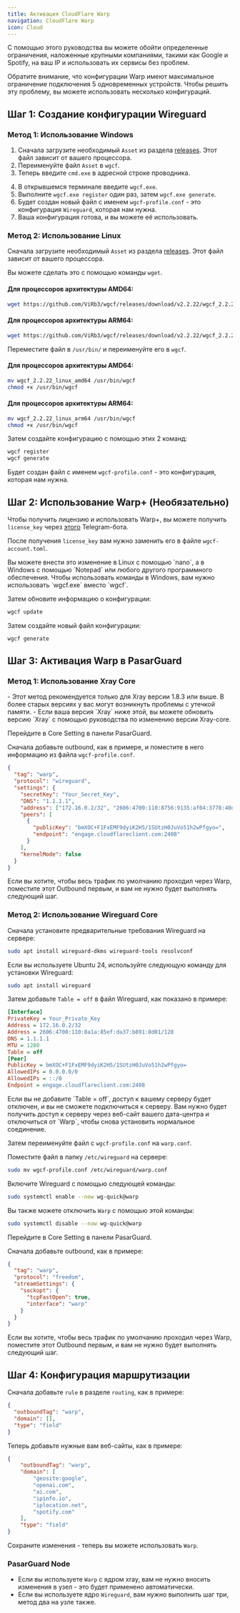 ```yaml
---
title: Активация CloudFlare Warp
navigation: CloudFlare Warp
icon: Cloud
---
```


С помощью этого руководства вы можете обойти определенные ограничения, наложенные крупными компаниями, такими как Google и Spotify, на ваш IP и использовать их сервисы без проблем.

<Callout type="warn">
Обратите внимание, что конфигурации Warp имеют максимальное ограничение подключения 5 одновременных устройств. Чтобы решить эту проблему, вы можете использовать несколько конфигураций.
</Callout>

## Шаг 1: Создание конфигурации Wireguard

### Метод 1: Использование Windows

1. Сначала загрузите необходимый `Asset` из раздела [releases](https://github.com/ViRb3/wgcf/releases). Этот файл зависит от вашего процессора.
2. Переименуйте файл `Asset` в `wgcf`.
3. Теперь введите `cmd.exe` в адресной строке проводника.

<ImageZoom
  src="/images/learn/warp-cmd-terminal.png"
  alt="Открытие командного терминала в проводнике"
  width={800}
  height={400}
/>

4. В открывшемся терминале введите `wgcf.exe`.
5. Выполните `wgcf.exe register` один раз, затем `wgcf.exe generate`.
6. Будет создан новый файл с именем `wgcf-profile.conf` - это конфигурация `Wireguard`, которая нам нужна.
7. Ваша конфигурация готова, и вы можете её использовать.

### Метод 2: Использование Linux

Сначала загрузите необходимый `Asset` из раздела [releases](https://github.com/ViRb3/wgcf/releases). Этот файл зависит от вашего процессора.

Вы можете сделать это с помощью команды `wget`.

#### Для процессоров архитектуры AMD64:

```bash
wget https://github.com/ViRb3/wgcf/releases/download/v2.2.22/wgcf_2.2.22_linux_amd64
```

#### Для процессоров архитектуры ARM64:

```bash
wget https://github.com/ViRb3/wgcf/releases/download/v2.2.22/wgcf_2.2.22_linux_arm64
```

Переместите файл в `/usr/bin/` и переименуйте его в `wgcf`.

#### Для процессоров архитектуры AMD64:

```bash
mv wgcf_2.2.22_linux_amd64 /usr/bin/wgcf
chmod +x /usr/bin/wgcf
```

#### Для процессоров архитектуры ARM64:

```bash
mv wgcf_2.2.22_linux_arm64 /usr/bin/wgcf
chmod +x /usr/bin/wgcf
```

Затем создайте конфигурацию с помощью этих 2 команд:

```bash
wgcf register
wgcf generate
```

Будет создан файл с именем `wgcf-profile.conf` - это конфигурация, которая нам нужна.

## Шаг 2: Использование Warp+ (Необязательно)

Чтобы получить лицензию и использовать Warp+, вы можете получить `license_key` через [этого](https://t.me/generatewarpplusbot) Telegram-бота.

После получения `license_key` вам нужно заменить его в файле `wgcf-account.toml`.

<Callout type="info">
Вы можете внести это изменение в Linux с помощью `nano`, а в Windows с помощью `Notepad` или любого другого программного обеспечения.
</Callout>

<Callout type="info" title="Windows">
Чтобы использовать команды в Windows, вам нужно использовать `wgcf.exe` вместо `wgcf`.
</Callout>

Затем обновите информацию о конфигурации:

```bash
wgcf update
```

Затем создайте новый файл конфигурации:

```bash
wgcf generate
```

## Шаг 3: Активация Warp в PasarGuard

### Метод 1: Использование Xray Core

<Callout type="warn">
- Этот метод рекомендуется только для Xray версии 1.8.3 или выше. В более старых версиях у вас могут возникнуть проблемы с утечкой памяти.
- Если ваша версия `Xray` ниже этой, вы можете обновить версию `Xray` с помощью руководства по изменению версии Xray-core.
</Callout>

Перейдите в Core Setting в панели PasarGuard.

Сначала добавьте outbound, как в примере, и поместите в него информацию из файла `wgcf-profile.conf`.

```json
{
  "tag": "warp",
  "protocol": "wireguard",
  "settings": {
    "secretKey": "Your_Secret_Key",
    "DNS": "1.1.1.1",
    "address": ["172.16.0.2/32", "2606:4700:110:8756:9135:af04:3778:40d9/128"],
    "peers": [
      {
        "publicKey": "bmXOC+F1FxEMF9dyiK2H5/1SUtzH0JuVo51h2wPfgyo=",
        "endpoint": "engage.cloudflareclient.com:2408"
      }
    ],
    "kernelMode": false
  }
}
```

<Callout type="info">
Если вы хотите, чтобы весь трафик по умолчанию проходил через Warp, поместите этот Outbound первым, и вам не нужно будет выполнять следующий шаг.
</Callout>

### Метод 2: Использование Wireguard Core

Сначала установите предварительные требования Wireguard на сервере:

```bash
sudo apt install wireguard-dkms wireguard-tools resolvconf
```

Если вы используете Ubuntu 24, используйте следующую команду для установки Wireguard:

```bash
sudo apt install wireguard
```

Затем добавьте `Table = off` в файл Wireguard, как показано в примере:

```ini
[Interface]
PrivateKey = Your_Private_Key
Address = 172.16.0.2/32
Address = 2606:4700:110:8a1a:85ef:da37:b891:8d01/128
DNS = 1.1.1.1
MTU = 1280
Table = off
[Peer]
PublicKey = bmXOC+F1FxEMF9dyiK2H5/1SUtzH0JuVo51h2wPfgyo=
AllowedIPs = 0.0.0.0/0
AllowedIPs = ::/0
Endpoint = engage.cloudflareclient.com:2408
```

<Callout type="warn">
Если вы не добавите `Table = off`, доступ к вашему серверу будет отключен, и вы не сможете подключиться к серверу. Вам нужно будет получить доступ к серверу через веб-сайт вашего дата-центра и отключиться от `Warp`, чтобы снова установить нормальное соединение.
</Callout>

Затем переименуйте файл с `wgcf-profile.conf` на `warp.conf`.

Поместите файл в папку `/etc/wireguard` на сервере:

```bash
sudo mv wgcf-profile.conf /etc/wireguard/warp.conf
```

Включите Wireguard с помощью следующей команды:

```bash
sudo systemctl enable --now wg-quick@warp
```

Вы также можете отключить `Warp` с помощью этой команды:

```bash
sudo systemctl disable --now wg-quick@warp
```

Перейдите в Core Setting в панели PasarGuard.

Сначала добавьте outbound, как в примере:

```json
{
  "tag": "warp",
  "protocol": "freedom",
  "streamSettings": {
    "sockopt": {
      "tcpFastOpen": true,
      "interface": "warp"
    }
  }
}
```

<Callout type="info">
Если вы хотите, чтобы весь трафик по умолчанию проходил через Warp, поместите этот Outbound первым, и вам не нужно будет выполнять следующий шаг.
</Callout>

## Шаг 4: Конфигурация маршрутизации

Сначала добавьте `rule` в разделе `routing`, как в примере:

```json
{
  "outboundTag": "warp",
  "domain": [],
  "type": "field"
}
```

Теперь добавьте нужные вам веб-сайты, как в примере:

```json
{
    "outboundTag": "warp",
    "domain": [
        "geosite:google",
        "openai.com",
        "ai.com",
        "ipinfo.io",
        "iplocation.net",
        "spotify.com"
    ],
    "type": "field"
}
```

Сохраните изменения - теперь вы можете использовать `Warp`.

### PasarGuard Node

- Если вы используете `Warp` с ядром xray, вам не нужно вносить изменения в узел - это будет применено автоматически.
- Если вы используете ядро `Wireguard`, вам нужно выполнить шаг три, метод два на узле также.
